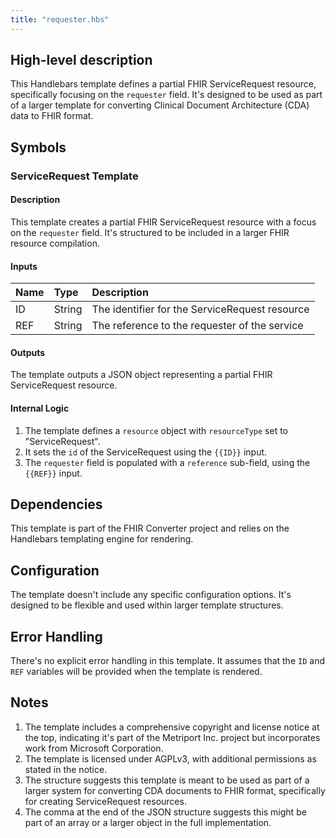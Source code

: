 ```yaml
---
title: "requester.hbs"
---
```


## High-level description
This Handlebars template defines a partial FHIR ServiceRequest resource, specifically focusing on the `requester` field. It's designed to be used as part of a larger template for converting Clinical Document Architecture (CDA) data to FHIR format.

## Symbols

### ServiceRequest Template
#### Description
This template creates a partial FHIR ServiceRequest resource with a focus on the `requester` field. It's structured to be included in a larger FHIR resource compilation.

#### Inputs
| Name | Type | Description |
|:-----|:-----|:------------|
| ID | String | The identifier for the ServiceRequest resource |
| REF | String | The reference to the requester of the service |

#### Outputs
The template outputs a JSON object representing a partial FHIR ServiceRequest resource.

#### Internal Logic
1. The template defines a `resource` object with `resourceType` set to "ServiceRequest".
2. It sets the `id` of the ServiceRequest using the `{{ID}}` input.
3. The `requester` field is populated with a `reference` sub-field, using the `{{REF}}` input.

## Dependencies
This template is part of the FHIR Converter project and relies on the Handlebars templating engine for rendering.

## Configuration
The template doesn't include any specific configuration options. It's designed to be flexible and used within larger template structures.

## Error Handling
There's no explicit error handling in this template. It assumes that the `ID` and `REF` variables will be provided when the template is rendered.

## Notes
1. The template includes a comprehensive copyright and license notice at the top, indicating it's part of the Metriport Inc. project but incorporates work from Microsoft Corporation.
2. The template is licensed under AGPLv3, with additional permissions as stated in the notice.
3. The structure suggests this template is meant to be used as part of a larger system for converting CDA documents to FHIR format, specifically for creating ServiceRequest resources.
4. The comma at the end of the JSON structure suggests this might be part of an array or a larger object in the full implementation.